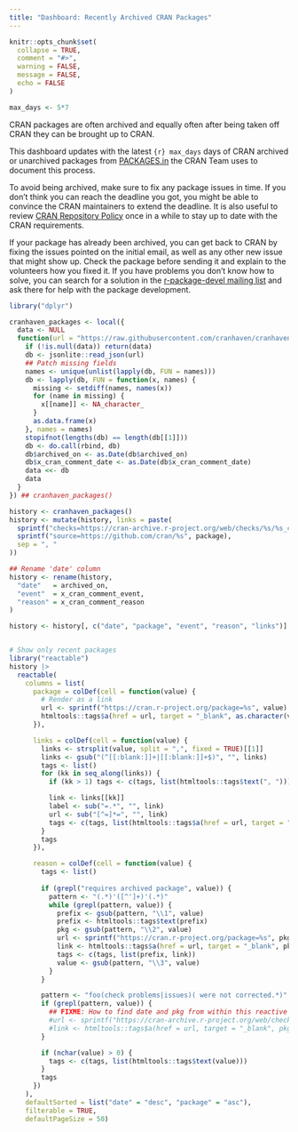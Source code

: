 ```yaml
---
title: "Dashboard: Recently Archived CRAN Packages"
---
```


```r
knitr::opts_chunk$set(
  collapse = TRUE,
  comment = "#>",
  warning = FALSE,
  message = FALSE,
  echo = FALSE
)

max_days <- 5*7
```

CRAN packages are often archived and equally often after being taken
off CRAN they can be brought up to CRAN.

This dashboard updates with the latest `{r} max_days` days of CRAN
archived or unarchived packages from [PACKAGES.in] the CRAN Team uses
to document this process.

To avoid being archived, make sure to fix any package issues in time.
If you don't think you can reach the deadline you got, you might be
able to convince the CRAN maintainers to extend the deadline. It is
also useful to review [CRAN Repository Policy] once in a while to stay
up to date with the CRAN requirements.

If your package has already been archived, you can get back to CRAN by
fixing the issues pointed on the initial email, as well as any other
new issue that might show up.  Check the package before sending it and
explain to the volunteers how you fixed it.  If you have problems you
don't know how to solve, you can search for a solution in the
[r-package-devel mailing list] and ask there for help with the package
development.

```r
library("dplyr")

cranhaven_packages <- local({
  data <- NULL
  function(url = "https://raw.githubusercontent.com/cranhaven/cranhaven.r-universe.dev/main/packages.json") {
    if (!is.null(data)) return(data)
    db <- jsonlite::read_json(url)
    ## Patch missing fields
    names <- unique(unlist(lapply(db, FUN = names)))
    db <- lapply(db, FUN = function(x, names) {
      missing <- setdiff(names, names(x))
      for (name in missing) {
        x[[name]] <- NA_character_
      }
      as.data.frame(x)
    }, names = names)
    stopifnot(lengths(db) == length(db[[1]]))
    db <- do.call(rbind, db)
    db$archived_on <- as.Date(db$archived_on)
    db$x_cran_comment_date <- as.Date(db$x_cran_comment_date)
    data <<- db
    data
  }
}) ## cranhaven_packages()

history <- cranhaven_packages()
history <- mutate(history, links = paste(
  sprintf("checks=https://cran-archive.r-project.org/web/checks/%s/%s_check_results_%s.html", sub("-.*", "", archived_on), archived_on, package),
  sprintf("source=https://github.com/cran/%s", package),
  sep = ", "
))

## Rename 'date' column
history <- rename(history,
  "date"   = archived_on,
  "event"  = x_cran_comment_event,
  "reason" = x_cran_comment_reason
)

history <- history[, c("date", "package", "event", "reason", "links")]


# Show only recent packages
library("reactable")
history |> 
  reactable(
    columns = list(
      package = colDef(cell = function(value) {
        # Render as a link
        url <- sprintf("https://cran.r-project.org/package=%s", value)
        htmltools::tags$a(href = url, target = "_blank", as.character(value))
      }),

      links = colDef(cell = function(value) {
        links <- strsplit(value, split = ",", fixed = TRUE)[[1]]
        links <- gsub("(^[[:blank:]]+|[[:blank:]]+$)", "", links)
        tags <- list()
        for (kk in seq_along(links)) {
          if (kk > 1) tags <- c(tags, list(htmltools::tags$text(", ")))

          link <- links[[kk]]
          label <- sub("=.*", "", link)
          url <- sub("[^=]*=", "", link)
          tags <- c(tags, list(htmltools::tags$a(href = url, target = "_blank", label)))
        }
        tags
      }),

      reason = colDef(cell = function(value) {
        tags <- list()
        
        if (grepl("requires archived package", value)) {
          pattern <- "(.*)'([^']+)'(.*)"
          while (grepl(pattern, value)) {
            prefix <- gsub(pattern, "\\1", value)
            prefix <- htmltools::tags$text(prefix)
            pkg <- gsub(pattern, "\\2", value)
            url <- sprintf("https://cran.r-project.org/package=%s", pkg)
            link <- htmltools::tags$a(href = url, target = "_blank", pkg)
            tags <- c(tags, list(prefix, link))
            value <- gsub(pattern, "\\3", value)
          }
        }

        pattern <- "foo(check problems|issues)( were not corrected.*)"
        if (grepl(pattern, value)) {
          ## FIXME: How to find date and pkg from within this reactive function?
          #url <- sprintf("https://cran-archive.r-project.org/web/checks/%s/%s_check_results_%s.html", sub("-.*", "", date), date, pkg)
          #link <- htmltools::tags$a(href = url, target = "_blank", pkg)
        }

        if (nchar(value) > 0) {
          tags <- c(tags, list(htmltools::tags$text(value)))
        }
        tags
      })
    ),
    defaultSorted = list("date" = "desc", "package" = "asc"),
    filterable = TRUE,
    defaultPageSize = 50)
```

[CRAN Repository Policy]: https://cran.r-project.org/web/packages/policies.html
[PACKAGES.in]: https://cran.r-project.org/src/contrib/PACKAGES.in
[r-package-devel mailing list]: https://stat.ethz.ch/mailman/listinfo/r-package-devel